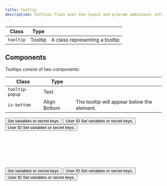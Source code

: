 ```yaml
---
title: Tooltip
description: Tooltips float over the layout and provide additional information about elements in the user interface or features upon hover or focus.
---
```


| Class     | Type    |                                |
| --------- | ------- | ------------------------------ |
| `tooltip` | Tooltip | A class representing a tooltip |

## Components

Tooltips consist of two components:

| Class           | Type         |                                            |
| --------------- | ------------ | ------------------------------------------ |
| `tooltip-popup` | Text         |                                            |
| `is-bottom`     | Align Bottom | The tooltip will appear below the element. |

<Preview center overflow>
  <only-preview>
<div class="u-flex u-gap-8 u-cross-center" style="min-height: 10rem">
  <button class="tooltip" aria-label="variables info">
    <span class="icon-info" aria-hidden="true"></span>
    <span class="tooltip-popup" role="tooltip">Set variables or secret keys.</span>
  </button>

<button class="tag tooltip">
  <span class="icon-duplicate" aria-hidden="true"></span>
  <span class="text">User ID</span>
  <span class="tooltip-popup" role="tooltip">
    Set variables or secret keys.
  </span>
</button>

<button class="tag tooltip">
    <span class="icon-duplicate" aria-hidden="true"></span>
    <span class="text">User ID</span>
    <span class="tooltip-popup is-bottom" role="tooltip">Set variables or secret keys.</span>
</button>
</div>
</only-preview>

<only-html>
  <button class="tooltip" aria-label="variables info">
    <span class="icon-info" aria-hidden="true"></span>
    <span class="tooltip-popup" role="tooltip">Set variables or secret keys.</span>
  </button>

<button class="tag tooltip">
  <span class="icon-duplicate" aria-hidden="true"></span>
  <span class="text">User ID</span>
  <span class="tooltip-popup" role="tooltip">
    Set variables or secret keys.
  </span>
</button>

<button class="tag tooltip">
    <span class="icon-duplicate" aria-hidden="true"></span>
    <span class="text">User ID</span>
    <span class="tooltip-popup is-bottom" role="tooltip">Set variables or secret keys.</span>
</button>
</only-html>
</Preview>
